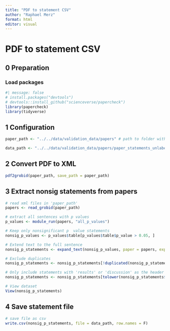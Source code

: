 ```yaml
---
title: "PDF to statement CSV"
author: "Raphael Merz"
format: html
editor: visual
---
```


# PDF to statement CSV

## 0 Preparation

### Load packages

```r
#| message: false
# install.packages("devtools") 
# devtools::install_github("scienceverse/papercheck")
library(papercheck)
library(tidyverse)
```

## 1 Configuration

```r
paper_path <- "../../data/validation_data/papers" # path to folder with pdfs that should be converted; also saves xml files there

data_path <- "../../data/validation_data/papers/paper_statements_unlabeled.csv" # path to where the final csv with unlabeled statements from pdfs should be stored
```

## 2 Convert PDF to XML

```r
pdf2grobid(paper_path, save_path = paper_path)
```

## 3 Extract nonsig statements from papers

```r
# read xml files in 'paper_path'
papers <- read_grobid(paper_path)

# extract all sentences with p values
p_values <- module_run(papers, "all_p_values")

# Keep only nonsignificant p  value statements
nonsig_p_values <- p_values$table[p_values$table$p_value > 0.05, ]

# Extend text to the full sentence
nonsig_p_statements <- expand_text(nonsig_p_values, paper = papers, expand_to = "sentence", plus = 0, minus = 0)

# Exclude duplicates
nonsig_p_statements <- nonsig_p_statements[!duplicated(nonsig_p_statements$expanded),]

# Only include statements with 'results' or 'discussion' as the header
nonsig_p_statements <- nonsig_p_statements[tolower(nonsig_p_statements$header) %in% c("results", "discussion"), ]

# View dataset
View(nonsig_p_statements)
```

## 4 Save statement file

```r
# save file as csv
write.csv(nonsig_p_statements, file = data_path, row.names = F)
```
